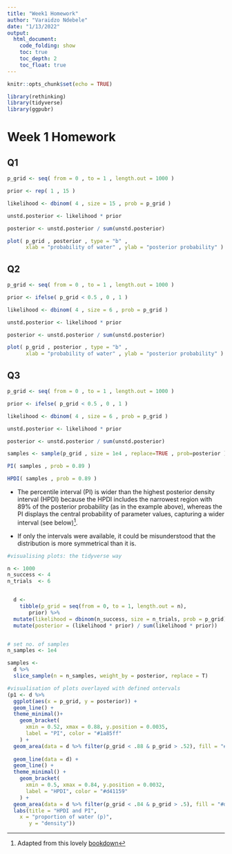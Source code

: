```yaml
---
title: "Week1 Homework"
author: "Varaidzo Ndebele"
date: "1/13/2022"
output:   
  html_document:
    code_folding: show
    toc: true
    toc_depth: 2
    toc_float: true
---
```


```r
knitr::opts_chunk$set(echo = TRUE)

```

```r
library(rethinking)
library(tidyverse)
library(ggpubr)
```

# Week 1 Homework

## Q1

```r

p_grid <- seq( from = 0 , to = 1 , length.out = 1000 )

prior <- rep( 1 , 15 )

likelihood <- dbinom( 4 , size = 15 , prob = p_grid )

unstd.posterior <- likelihood * prior

posterior <- unstd.posterior / sum(unstd.posterior)

plot( p_grid , posterior , type = "b" ,
      xlab = "probability of water" , ylab = "posterior probability" )

```

## Q2

```r

p_grid <- seq( from = 0 , to = 1 , length.out = 1000 )

prior <- ifelse( p_grid < 0.5 , 0 , 1 )

likelihood <- dbinom( 4 , size = 6 , prob = p_grid )

unstd.posterior <- likelihood * prior

posterior <- unstd.posterior / sum(unstd.posterior)

plot( p_grid , posterior , type = "b" ,
      xlab = "probability of water" , ylab = "posterior probability" )

```

## Q3

```r

p_grid <- seq( from = 0 , to = 1 , length.out = 1000 )

prior <- ifelse( p_grid < 0.5 , 0 , 1 )

likelihood <- dbinom( 4 , size = 6 , prob = p_grid )

unstd.posterior <- likelihood * prior

posterior <- unstd.posterior / sum(unstd.posterior)

samples <- sample(p_grid , size = 1e4 , replace=TRUE , prob=posterior )

PI( samples , prob = 0.89 )

HPDI( samples , prob = 0.89 )

```

- The percentile interval (PI) is wider than the highest posterior density interval (HPDI) because the HPDI includes the narrowest region with 89% of the posterior probability (as in the example above), whereas the PI displays the central probability of parameter values, capturing a wider interval (see below)[^1].

- If only the intervals were available, it could be misunderstood that the distribution is more symmetrical than it is.

```r

#visualising plots: the tidyverse way

n <- 1000
n_success <- 4
n_trials  <- 6


  d <- 
    tibble(p_grid = seq(from = 0, to = 1, length.out = n),
       prior) %>% 
  mutate(likelihood = dbinom(n_success, size = n_trials, prob = p_grid)) %>% 
  mutate(posterior = (likelihood * prior) / sum(likelihood * prior))


# set no. of samples
n_samples <- 1e4

samples <-
  d %>% 
  slice_sample(n = n_samples, weight_by = posterior, replace = T)

#visualisation of plots overlayed with defined ontervals
(p1 <- d %>% 
  ggplot(aes(x = p_grid, y = posterior)) +
  geom_line() +
  theme_minimal()+
    geom_bracket(
      xmin = 0.52, xmax = 0.88, y.position = 0.0035,
      label = "PI", color = "#1a85ff"
    ) +
  geom_area(data = d %>% filter(p_grid < .88 & p_grid > .52), fill = "#1a85ff", alpha = 0.6) +
  
  geom_line(data = d) +
  geom_line() +
  theme_minimal() +
    geom_bracket(
      xmin = 0.5, xmax = 0.84, y.position = 0.0032,
      label = "HPDI", color = "#d41159"
    ) +
  geom_area(data = d %>% filter(p_grid < .84 & p_grid > .5), fill = "#d41159", alpha = 0.6) +
  labs(title = "HPDI and PI",
    x = "proportion of water (p)",
       y = "density"))
```

[^1]: Adapted from this lovely [bookdown](https://bookdown.org/content/4857/sampling-the-imaginary.html#intervals-of-defined-mass.)
